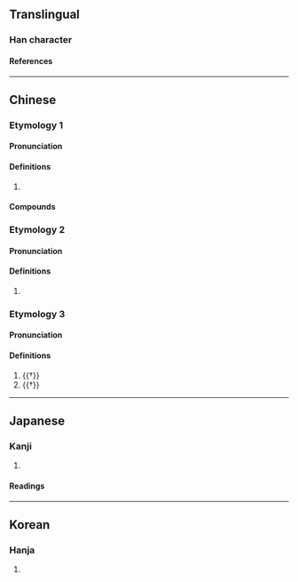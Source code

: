 {{character info/new}}
==Translingual==

===Han character===
{{Han char|rn=30|rad=口|as=04|sn=7|four=6201|canj=RPP|ids=⿰口比}}

====References====
{{Han ref|kx=0177.240|dkj=03333|dj=0395.060|hdz=10588.030|uh=5421}}

----

==Chinese==
{{zh-forms}}

===Etymology 1===

====Pronunciation====
{{zh-pron
|m=bǐ,bì,1nb=Mainland,2nb=Taiwan
|c=bei2
|mc=
|oc=
|cat=n
}}

====Definitions====
{{zh-hanzi}}

# {{zh-used2|t}}

====Compounds====
{{zh-der|吡喃|吡啶|吡咯|吡嗪|吡唑}}

===Etymology 2===

====Pronunciation====
{{zh-pron
|m=bì
|mc=2
|oc=3
|cat=n
}}

====Definitions====
{{zh-hanzi}}

# {{zh-hg}} {{zh-only|吡吡|[[sound]] of [[bird]]s [[cry]]ing}}

===Etymology 3===

====Pronunciation====
{{zh-pron
|m=bǐ
|mc=1
|oc=2
|cat=v
}}

====Definitions====
{{zh-hanzi}}

# {{†}} {{zh-alt-form|諀|to [[slander]]; to [[vilify]]}}
# {{†}} {{zh-alt-form|比|to [[compare]]}}

----

==Japanese==

===Kanji===
{{ja-kanji|rs=口04}}

# {{rfdef|ja|sort=口04}}

====Readings====
{{ja-readings
|goon=び
|kanon=ひ
|kun=そしる
}}

----

==Korean==

===Hanja===
{{ko-hanja|hangeul=필|rv=pil|mr=p'il}}

# {{rfdef|ko|sort=口04}}